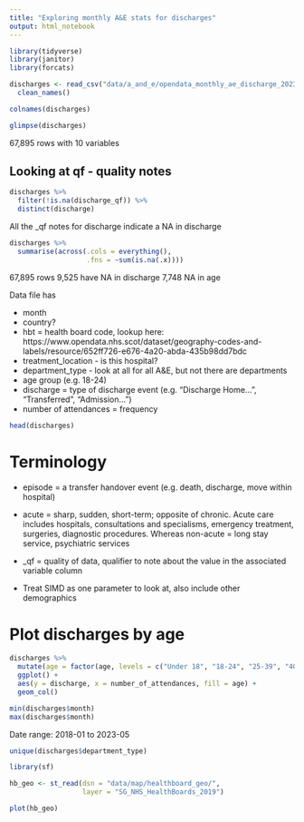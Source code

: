 ```yaml
---
title: "Exploring monthly A&E stats for discharges"
output: html_notebook
---
```


```r
library(tidyverse)
library(janitor)
library(forcats)
```

```r
discharges <- read_csv("data/a_and_e/opendata_monthly_ae_discharge_202305.csv") %>% 
  clean_names()
```
```r
colnames(discharges)
```

```r
glimpse(discharges)
```

67,895 rows with 10 variables


## Looking at qf - quality notes

```r
discharges %>% 
  filter(!is.na(discharge_qf)) %>% 
  distinct(discharge)
```
All the _qf notes for discharge indicate a NA in discharge

```r
discharges %>% 
  summarise(across(.cols = everything(),
                   .fns = ~sum(is.na(.x))))
```

67,895 rows 
9,525 have NA in discharge
7,748 NA in age

Data file has 

* month
* country?
* hbt = health board code, lookup here: https://www.opendata.nhs.scot/dataset/geography-codes-and-labels/resource/652ff726-e676-4a20-abda-435b98dd7bdc 
* treatment_location - is this hospital?
* department_type - look at all for all A&E, but not there are departments
* age group (e.g. 18-24)
* discharge = type of discharge event (e.g. "Discharge Home...", "Transferred", "Admission...")
* number of attendances = frequency

```r
head(discharges)
```

# Terminology

* episode = a transfer handover event (e.g. death, discharge, move within hospital)
* acute = sharp, sudden, short-term; opposite of chronic. Acute care includes hospitals, consultations and specialisms, emergency treatment, surgeries, diagnostic procedures. Whereas non-acute = long stay service, psychiatric services

* _qf = quality of data, qualifier to note about the value in the associated variable column
* Treat SIMD as one parameter to look at, also include other demographics


# Plot discharges by age

```r
discharges %>% 
  mutate(age = factor(age, levels = c("Under 18", "18-24", "25-39", "40-64", "65-74", "75 plus", NA_character_))) %>% 
  ggplot() +
  aes(y = discharge, x = number_of_attendances, fill = age) +
  geom_col()
```

```r
min(discharges$month)
max(discharges$month)
```

Date range: 2018-01 to 2023-05

```r
unique(discharges$department_type)
```


```r
library(sf)
```

```r
hb_geo <- st_read(dsn = "data/map/healthboard_geo/",
                  layer = "SG_NHS_HealthBoards_2019")
```

```r
plot(hb_geo)
```


